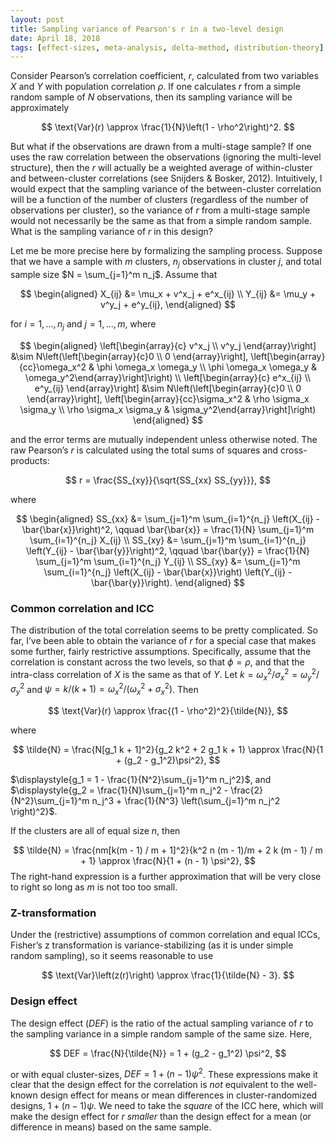 ```yaml
---
layout: post
title: Sampling variance of Pearson's r in a two-level design
date: April 18, 2018
tags: [effect-sizes, meta-analysis, delta-method, distribution-theory]
---
```


Consider Pearson's correlation coefficient, $r$, calculated from two variables $X$ and $Y$ with population correlation $\rho$. If one calculates $r$ from a simple random sample of $N$ observations, then its sampling variance will be approximately

$$
\text{Var}(r) \approx \frac{1}{N}\left(1 - \rho^2\right)^2.
$$

But what if the observations are drawn from a multi-stage sample? If one uses the raw correlation between the observations (ignoring the multi-level structure), then the $r$ will actually be a weighted average of within-cluster and between-cluster correlations (see Snijders & Bosker, 2012). Intuitively, I would expect that the sampling variance of the between-cluster correlation will be a function of the number of clusters (regardless of the number of observations per cluster), so the variance of $r$ from a multi-stage sample would not necessarily be the same as that from a simple random sample. What is the sampling variance of $r$ in this design?

Let me be more precise here by formalizing the sampling process. Suppose that we have a sample with $m$ clusters, $n_j$ observations in cluster $j$, and total sample size $N = \sum_{j=1}^m n_j$. Assume that 

$$
\begin{aligned}
X_{ij} &= \mu_x + v^x_j + e^x_{ij} \\
Y_{ij} &= \mu_y + v^y_j + e^y_{ij},
\end{aligned}
$$

for $i=1,...,n_j$ and $j=1,...,m$, where

$$
\begin{aligned}
\left[\begin{array}{c} v^x_j \\ v^y_j \end{array}\right] &\sim N\left(\left[\begin{array}{c}0 \\ 0 \end{array}\right], \left[\begin{array}{cc}\omega_x^2 & \phi \omega_x \omega_y \\ \phi \omega_x \omega_y & \omega_y^2\end{array}\right]\right) \\ 
\left[\begin{array}{c} e^x_{ij} \\ e^y_{ij} \end{array}\right] &\sim N\left(\left[\begin{array}{c}0 \\ 0 \end{array}\right], \left[\begin{array}{cc}\sigma_x^2 & \rho \sigma_x \sigma_y \\ \rho \sigma_x \sigma_y & \sigma_y^2\end{array}\right]\right)
\end{aligned}
$$

and the error terms are mutually independent unless otherwise noted. The raw Pearson's $r$ is calculated using the total sums of squares and cross-products:

$$
r = \frac{SS_{xy}}{\sqrt{SS_{xx} SS_{yy}}},
$$

where 

$$
\begin{aligned}
SS_{xx} &= \sum_{j=1}^m \sum_{i=1}^{n_j} \left(X_{ij} - \bar{\bar{x}}\right)^2, \qquad \bar{\bar{x}} = \frac{1}{N} \sum_{j=1}^m \sum_{i=1}^{n_j} X_{ij} \\
SS_{xy} &= \sum_{j=1}^m \sum_{i=1}^{n_j} \left(Y_{ij} - \bar{\bar{y}}\right)^2, \qquad \bar{\bar{y}} = \frac{1}{N} \sum_{j=1}^m \sum_{i=1}^{n_j} Y_{ij} \\
SS_{xy} &= \sum_{j=1}^m \sum_{i=1}^{n_j} \left(X_{ij} - \bar{\bar{x}}\right) \left(Y_{ij} - \bar{\bar{y}}\right).
\end{aligned}
$$

### Common correlation and ICC 

The distribution of the total correlation seems to be pretty complicated. So far, I've been able to obtain the variance of $r$ for a special case that makes some further, fairly restrictive assumptions. Specifically, assume that the correlation is constant across the two levels, so that $\phi = \rho$, and that the intra-class correlation of $X$ is the same as that of $Y$. Let $k = \omega_x^2 / \sigma_x^2 = \omega_y^2 / \sigma_y^2$ and $\psi = k / (k + 1) = \omega_x^2 / (\omega_x^2 + \sigma_x^2)$. Then 

$$
\text{Var}(r) \approx \frac{(1 - \rho^2)^2}{\tilde{N}},
$$

where 

$$
\tilde{N} = \frac{N[g_1 k + 1]^2}{g_2 k^2 + 2 g_1 k + 1} \approx \frac{N}{1 + (g_2 - g_1^2)\psi^2},
$$

$\displaystyle{g_1 = 1 - \frac{1}{N^2}\sum_{j=1}^m n_j^2}$, and $\displaystyle{g_2 = \frac{1}{N}\sum_{j=1}^m n_j^2 - \frac{2}{N^2}\sum_{j=1}^m n_j^3 + \frac{1}{N^3} \left(\sum_{j=1}^m n_j^2 \right)^2}$.

If the clusters are all of equal size $n$, then 

$$
\tilde{N} = \frac{nm[k(m - 1) / m + 1]^2}{k^2 n (m - 1)/m + 2 k (m - 1) / m + 1} \approx \frac{N}{1 + (n - 1) \psi^2},
$$
The right-hand expression is a further approximation that will be very close to right so long as $m$ is not too too small. 

### Z-transformation 

Under the (restrictive) assumptions of common correlation and equal ICCs, Fisher's z transformation is variance-stabilizing (as it is under simple random sampling), so it seems reasonable to use

$$
\text{Var}\left(z(r)\right) \approx \frac{1}{\tilde{N} - 3}.
$$

### Design effect

The design effect ($DEF$) is the ratio of the actual sampling variance of $r$ to the sampling variance in a simple random sample of the same size. Here, 

$$
DEF = \frac{N}{\tilde{N}} = 1 + (g_2 - g_1^2) \psi^2,
$$

or with equal cluster-sizes, $DEF = 1 + (n - 1)\psi^2$. These expressions make it clear that the design effect for the correlation is _not_ equivalent to the well-known design effect for means or mean differences in cluster-randomized designs, $1 + (n - 1)\psi$. We need to take the _square_ of the ICC here, which will make the design effect for $r$ _smaller_ than the design effect for a mean (or difference in means) based on the same sample. 
